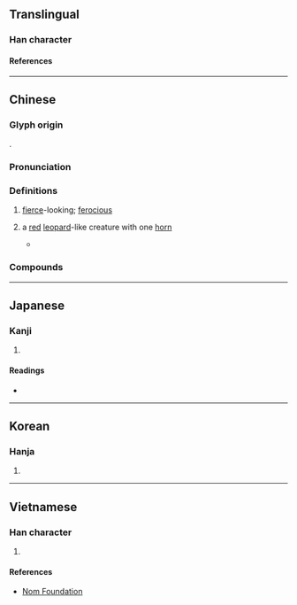 {{also|狰}}
{{character info/new}}
==Translingual==

===Han character===
{{Han char|rn=94|rad=犬|as=08|sn=11|four=42257|canj=KHBSD|ids=⿰犭爭}}

====References====
{{Han ref|kx=0713.230|dkj=20495|dj=1125.170|hdz=21354.041|uh=7319}}

----

==Chinese==
{{zh-forms|s=狰}}

===Glyph origin===
{{Han etym}}
{{Han compound|犬|爭|c1=s|c2=p|t1=dog|ls=psc}}.

===Pronunciation===
{{zh-pron
|m=zhēng
|c=zang1
|md=
|mn=qz:chng/xm,zz:cheng
|w=
|mc=y
|oc=y
|cat=
}}

===Definitions===
{{zh-hanzi}}

# [[fierce]]-looking; [[ferocious]]
# {{lb|zh|literary|Chinese mythology}} a [[red]] [[leopard]]-like creature with one [[horn]]
#* {{zh-x|有獸焉，其狀如赤豹，五尾一角，其音如擊石，其名如猙。|ref=Shanhaijing|}}

===Compounds===
{{zh-der|猙猛|猙獰|獰猙}}

----

==Japanese==

===Kanji===
{{ja-kanji|grade=|rs=犬08}}

# {{rfdef|ja|sort=犬08}}

====Readings====
* {{ja-readings|on=そう, しょう, じょう|kun=|nanori=}}

----

==Korean==

===Hanja===
{{ko-hanja|hangeul=쟁|eumhun=|rv=jaeng|mr=chaeng|y=cayng}}

# {{rfdef|ko|sort=犬08}}

----

==Vietnamese==

===Han character===
{{vi-hantu|[[tranh]]|rs=犬08}}

# {{rfdef|vi|sort=犬08}}

====References====
* [http://nomfoundation.org/common/nom_details.php?codepoint=7319 Nom Foundation]